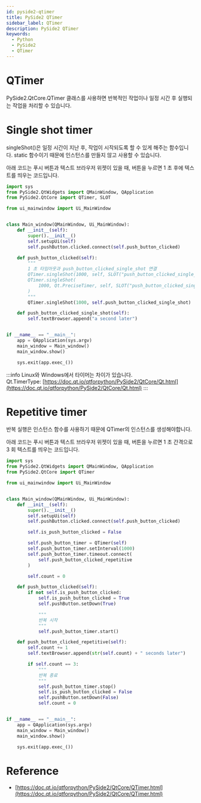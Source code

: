 ```yaml
---
id: pyside2-qtimer
title: PySide2 QTimer
sidebar_label: QTimer
description: PySide2 QTimer
keywords:
  - Python
  - PySide2
  - QTimer
---
```


# QTimer

PySide2.QtCore.QTimer 클래스를 사용하면 반복적인 작업이나 일정 시간 후 실행되는 작업을 처리할 수 있습니다.

# Single shot timer

singleShot()은 일정 시간이 지난 후, 작업이 시작되도록 할 수 있게 해주는 함수입니다. static 함수이기 때문에 인스턴스를 만들지 않고 사용할 수 있습니다.

아래 코드는 푸시 버튼과 텍스트 브라우저 위젯이 있을 때, 버튼을 누르면 1 초 후에 텍스트를 띄우는 코드입니다.

```python
import sys
from PySide2.QtWidgets import QMainWindow, QApplication
from PySide2.QtCore import QTimer, SLOT

from ui_mainwindow import Ui_MainWindow


class Main_window(QMainWindow, Ui_MainWindow):
    def __init__(self):
        super().__init__()
        self.setupUi(self)
        self.pushButton.clicked.connect(self.push_button_clicked)

    def push_button_clicked(self):
        """
        1 초 타임아웃과 push_button_clicked_single_shot 연결
        QTimer.singleShot(1000, self, SLOT("push_button_clicked_single_shot()"))
        QTimer.singleShot(
            1000, Qt.PreciseTimer, self, SLOT("push_button_clicked_single_shot()")
        )
        """
        QTimer.singleShot(1000, self.push_button_clicked_single_shot)

    def push_button_clicked_single_shot(self):
        self.textBrowser.append("a second later")


if __name__ == "__main__":
    app = QApplication(sys.argv)
    main_window = Main_window()
    main_window.show()

    sys.exit(app.exec_())
```

:::info
Linux와 Windows에서 타이머는 차이가 있습니다. <br/>
Qt.TimerType: [https://doc.qt.io/qtforpython/PySide2/QtCore/Qt.html](https://doc.qt.io/qtforpython/PySide2/QtCore/Qt.html)
:::

# Repetitive timer

반복 실행은 인스턴스 함수를 사용하기 때문에 QTimer의 인스턴스를 생성해야합니다.

아래 코드는 푸시 버튼과 텍스트 브라우저 위젯이 있을 때, 버튼을 누르면 1 초 간격으로 3 회 텍스트를 띄우는 코드입니다.

```python
import sys
from PySide2.QtWidgets import QMainWindow, QApplication
from PySide2.QtCore import QTimer

from ui_mainwindow import Ui_MainWindow


class Main_window(QMainWindow, Ui_MainWindow):
    def __init__(self):
        super().__init__()
        self.setupUi(self)
        self.pushButton.clicked.connect(self.push_button_clicked)

        self.is_push_button_clicked = False

        self.push_button_timer = QTimer(self)
        self.push_button_timer.setInterval(1000)
        self.push_button_timer.timeout.connect(
            self.push_button_clicked_repetitive
        )

        self.count = 0

    def push_button_clicked(self):
        if not self.is_push_button_clicked:
            self.is_push_button_clicked = True
            self.pushButton.setDown(True)

            """
            반복 시작
            """
            self.push_button_timer.start()

    def push_button_clicked_repetitive(self):
        self.count += 1
        self.textBrowser.append(str(self.count) + " seconds later")

        if self.count == 3:
            """
            반복 종료
            """
            self.push_button_timer.stop()
            self.is_push_button_clicked = False
            self.pushButton.setDown(False)
            self.count = 0


if __name__ == "__main__":
    app = QApplication(sys.argv)
    main_window = Main_window()
    main_window.show()

    sys.exit(app.exec_())
```

# Reference

- [https://doc.qt.io/qtforpython/PySide2/QtCore/QTimer.html](https://doc.qt.io/qtforpython/PySide2/QtCore/QTimer.html)
